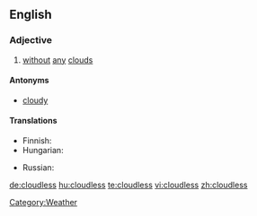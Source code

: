 ==English==

===Adjective===
{{en-adj}}

# [[without]] [[any]] [[cloud]]s

====Antonyms====
* [[cloudy]]

====Translations====
{{trans-top|without any clouds}}
* Finnish: {{t+|fi|pilvetön}}
* Hungarian: {{t+|hu|felhőtlen}}
{{trans-mid}}
* Russian: {{t|ru|безоблачный|sc=Cyrl|tr=b'ezóblačnyj}}
{{trans-bottom}}

[[Category:Weather]]

[[de:cloudless]]
[[hu:cloudless]]
[[te:cloudless]]
[[vi:cloudless]]
[[zh:cloudless]]